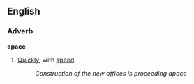 ==English==
===Adverb===
'''apace'''

#[[Quickly]], with [[speed]].
#:''Construction of the new offices is proceeding apace''